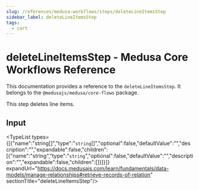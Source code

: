 ```yaml
---
slug: /references/medusa-workflows/steps/deleteLineItemsStep
sidebar_label: deleteLineItemsStep
tags:
  - cart
---
```



# deleteLineItemsStep - Medusa Core Workflows Reference

This documentation provides a reference to the `deleteLineItemsStep`. It belongs to the `@medusajs/medusa/core-flows` package.

This step deletes line items.

## Input

<TypeList types={[{"name":"string[]","type":"`string`[]","optional":false,"defaultValue":"","description":"","expandable":false,"children":[{"name":"string","type":"`string`","optional":false,"defaultValue":"","description":"","expandable":false,"children":[]}]}]} expandUrl="https://docs.medusajs.com/learn/fundamentals/data-models/manage-relationships#retrieve-records-of-relation" sectionTitle="deleteLineItemsStep"/>
